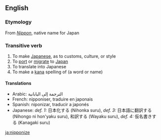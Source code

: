 ==English==
=== Etymology ===
From ''[[Nippon]]'', native name for Japan

=== Transitive verb ===
{{conj|nipponize|nipponizes|nipponized|nipponized|nipponizing}}
#To make [[Japanese]], as to customs, culture, or style
#To [[port]] or [[migrate]] to [[Japan]]
#To translate into Japanese
#To make a [[kana]] spelling of (a word or name)

==== Translations ====
*Arabic: الترجمة إلى اليابانية
*French: nipponiser, traduire en japonais
*Spanish: niponizar, traducir a japonés
*Japanese: ''def. 1:'' 日本化する (Nihonka suru), ''def. 3:'' 日本語に翻訳する (Nihongo ni hon'yaku suru), 和訳する (Wayaku suru), ''def. 4:'' 仮名書きする (Kanagaki suru)

[[ja:nipponize]]